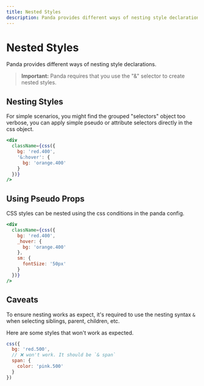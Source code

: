 ```yaml
---
title: Nested Styles
description: Panda provides different ways of nesting style declarations.
---
```


# Nested Styles

Panda provides different ways of nesting style declarations.

> **Important:** Panda requires that you use the "&" selector to create nested styles.

## Nesting Styles

For simple scenarios, you might find the grouped "selectors" object too verbose, you can apply simple pseudo or
attribute selectors directly in the css object.

```jsx
<div
  className={css({
    bg: 'red.400',
    '&:hover': {
      bg: 'orange.400'
    }
  })}
/>
```

## Using Pseudo Props

CSS styles can be nested using the css conditions in the panda config.

```jsx
<div
  className={css({
    bg: 'red.400',
    _hover: {
      bg: 'orange.400'
    },
    sm: {
      fontSize: '50px'
    }
  })}
/>
```

## Caveats

To ensure nesting works as expect, it's required to use the nesting syntax `&` when selecting siblings, parent,
children, etc.

Here are some styles that won't work as expected.

```js
css({
  bg: 'red.500',
  // ❌ won't work. It should be `& span`
  span: {
    color: 'pink.500'
  }
})
```
